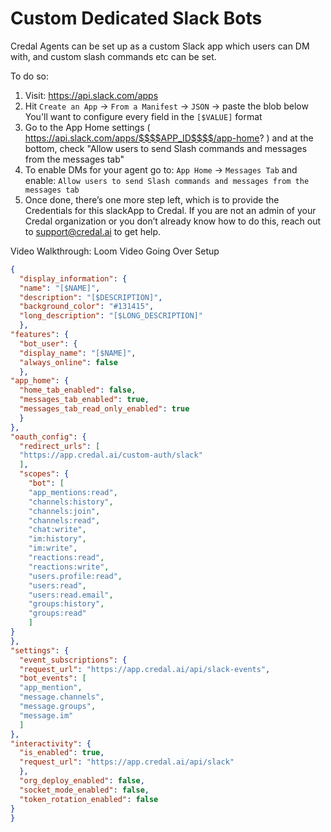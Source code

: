 # Custom Dedicated Slack Bots

Credal Agents can be set up as a custom Slack app which users can DM with, and custom slash commands etc can be set.

To do so:

1. Visit: https://api.slack.com/apps
2. Hit `Create an App` → `From a Manifest` → `JSON` → paste the blob below
You'll want to configure every field in the `[$VALUE]`  format
3. Go to the App Home settings ( https://api.slack.com/apps/$$$$APP_ID$$$$/app-home? ) and at the bottom, check "Allow users to send Slash commands and messages from the messages tab"
4. To enable DMs for your agent go to: `App Home` → `Messages Tab` and enable: `Allow users to send Slash commands and messages from the messages tab`
5. Once done, there’s one more step left, which is to provide the Credentials for this slackApp to Credal. If you are not an admin of your Credal organization or you don’t already know how to do this, reach out to support@credal.ai to get help.

Video Walkthrough: Loom Video Going Over Setup

```json
{
  "display_information": {
  "name": "[$NAME]",
  "description": "[$DESCRIPTION]",
  "background_color": "#131415",
  "long_description": "[$LONG_DESCRIPTION]"
  },
"features": {
  "bot_user": {
  "display_name": "[$NAME]",
  "always_online": false
  },
"app_home": {
  "home_tab_enabled": false,
  "messages_tab_enabled": true,
  "messages_tab_read_only_enabled": true
  }
},
"oauth_config": {
  "redirect_urls": [
  "https://app.credal.ai/custom-auth/slack"
  ],
  "scopes": {
    "bot": [
    "app_mentions:read",
    "channels:history",
    "channels:join",
    "channels:read",
    "chat:write",
    "im:history",
    "im:write",
    "reactions:read",
    "reactions:write",
    "users.profile:read",
    "users:read",
    "users:read.email",
    "groups:history",
    "groups:read"
    ]
}
},
"settings": {
  "event_subscriptions": {
  "request_url": "https://app.credal.ai/api/slack-events",
  "bot_events": [
  "app_mention",
  "message.channels",
  "message.groups",
  "message.im"
  ]
},
"interactivity": {
  "is_enabled": true,
  "request_url": "https://app.credal.ai/api/slack"
  },
  "org_deploy_enabled": false,
  "socket_mode_enabled": false,
  "token_rotation_enabled": false
}
}
```
